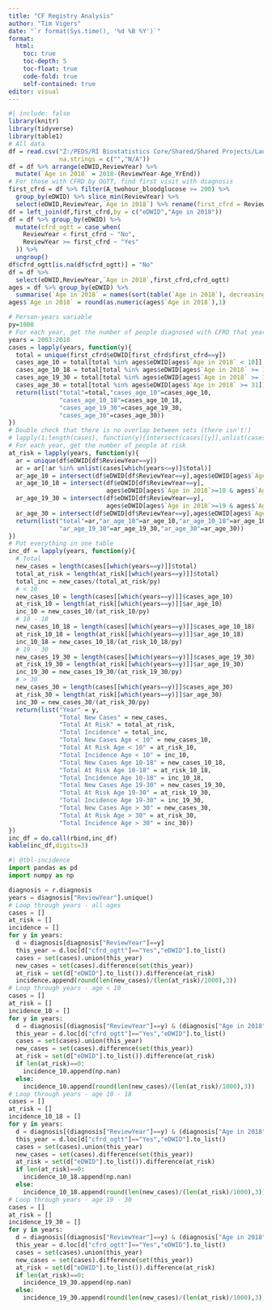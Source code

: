 ```yaml
---
title: "CF Registry Analysis"
author: "Tim Vigers"
date: "`r format(Sys.time(), '%d %B %Y')`"
format:
  html:
    toc: true
    toc-depth: 5
    toc-float: true
    code-fold: true
    self-contained: true
editor: visual
---
```


```r
#| include: false
library(knitr)
library(tidyverse)
library(table1)
# All data
df = read.csv("Z:/PEDS/RI Biostatistics Core/Shared/Shared Projects/Laura/Peds Endo/Christine Chan/CF registry data/CFF19_Annualized_Del1.csv",
              na.strings = c("","N/A"))
df = df %>% arrange(eDWID,ReviewYear) %>% 
  mutate(`Age in 2018` = 2018-(ReviewYear-Age_YrEnd))
# For those with CFRD by OGTT, find first visit with diagnosis
first_cfrd = df %>% filter(A_twohour_bloodglucose >= 200) %>% 
  group_by(eDWID) %>% slice_min(ReviewYear) %>% 
  select(eDWID,ReviewYear,`Age in 2018`) %>% rename(first_cfrd = ReviewYear)
df = left_join(df,first_cfrd,by = c("eDWID","Age in 2018"))
df = df %>% group_by(eDWID) %>% 
  mutate(cfrd_ogtt = case_when(
    ReviewYear < first_cfrd ~ "No",
    ReviewYear >= first_cfrd ~ "Yes"
  )) %>%
  ungroup()
df$cfrd_ogtt[is.na(df$cfrd_ogtt)] = "No"
df = df %>% 
  select(eDWID,ReviewYear,`Age in 2018`,first_cfrd,cfrd_ogtt)
ages = df %>% group_by(eDWID) %>% 
  summarise(`Age in 2018` = names(sort(table(`Age in 2018`), decreasing = TRUE)[1]))
ages$`Age in 2018` = round(as.numeric(ages$`Age in 2018`),1)
```

```r
# Person-years variable
py=1000
# For each year, get the number of people diagnosed with CFRD that year
years = 2003:2018
cases = lapply(years, function(y){
  total = unique(first_cfrd$eDWID[first_cfrd$first_cfrd==y])
  cases_age_10 = total[total %in% ages$eDWID[ages$`Age in 2018` < 10]]
  cases_age_10_18 = total[total %in% ages$eDWID[ages$`Age in 2018` >= 10 & ages$`Age in 2018` < 19]]
  cases_age_19_30 = total[total %in% ages$eDWID[ages$`Age in 2018` >= 19 & ages$`Age in 2018` < 31]]
  cases_age_30 = total[total %in% ages$eDWID[ages$`Age in 2018` >= 31]]
  return(list("total"=total,"cases_age_10"=cases_age_10,
              "cases_age_10_18"=cases_age_10_18,
              "cases_age_19_30"=cases_age_19_30,
              "cases_age_30"=cases_age_30))
})
# Double check that there is no overlap between sets (there isn't!)
# lapply(1:length(cases), function(y){intersect(cases[[y]],unlist(cases[-y]))})
# For each year, get the number of people at risk
at_risk = lapply(years, function(y){
  ar = unique(df$eDWID[df$ReviewYear==y])
  ar = ar[!ar %in% unlist(cases[which(years<=y)]$total)]
  ar_age_10 = intersect(df$eDWID[df$ReviewYear==y],ages$eDWID[ages$`Age in 2018`<10])
  ar_age_10_18 = intersect(df$eDWID[df$ReviewYear==y],
                           ages$eDWID[ages$`Age in 2018`>=10 & ages$`Age in 2018`<19])
  ar_age_19_30 = intersect(df$eDWID[df$ReviewYear==y],
                           ages$eDWID[ages$`Age in 2018`>=19 & ages$`Age in 2018`<31])
  ar_age_30 = intersect(df$eDWID[df$ReviewYear==y],ages$eDWID[ages$`Age in 2018`>=31])
  return(list("total"=ar,"ar_age_10"=ar_age_10,"ar_age_10_18"=ar_age_10_18,
              "ar_age_19_30"=ar_age_19_30,"ar_age_30"=ar_age_30))
})
# Put everything in one table
inc_df = lapply(years, function(y){
  # Total
  new_cases = length(cases[[which(years==y)]]$total)
  total_at_risk = length(at_risk[[which(years==y)]]$total)
  total_inc = new_cases/(total_at_risk/py)
  # < 10
  new_cases_10 = length(cases[[which(years==y)]]$cases_age_10)
  at_risk_10 = length(at_risk[[which(years==y)]]$ar_age_10)
  inc_10 = new_cases_10/(at_risk_10/py)
  # 10 - 18
  new_cases_10_18 = length(cases[[which(years==y)]]$cases_age_10_18)
  at_risk_10_18 = length(at_risk[[which(years==y)]]$ar_age_10_18)
  inc_10_18 = new_cases_10_18/(at_risk_10_18/py)
  # 19 - 30
  new_cases_19_30 = length(cases[[which(years==y)]]$cases_age_19_30)
  at_risk_19_30 = length(at_risk[[which(years==y)]]$ar_age_19_30)
  inc_19_30 = new_cases_19_30/(at_risk_19_30/py)
  # > 30
  new_cases_30 = length(cases[[which(years==y)]]$cases_age_30)
  at_risk_30 = length(at_risk[[which(years==y)]]$ar_age_30)
  inc_30 = new_cases_30/(at_risk_30/py)
  return(list("Year" = y,
              "Total New Cases" = new_cases,
              "Total At Risk" = total_at_risk,
              "Total Incidence" = total_inc,
              "Total New Cases Age < 10" = new_cases_10,
              "Total At Risk Age < 10" = at_risk_10,
              "Total Incidence Age < 10" = inc_10,
              "Total New Cases Age 10-18" = new_cases_10_18,
              "Total At Risk Age 10-18" = at_risk_10_18,
              "Total Incidence Age 10-18" = inc_10_18,
              "Total New Cases Age 19-30" = new_cases_19_30,
              "Total At Risk Age 19-30" = at_risk_19_30,
              "Total Incidence Age 19-30" = inc_19_30,
              "Total New Cases Age > 30" = new_cases_30,
              "Total At Risk Age > 30" = at_risk_30,
              "Total Incidence Age > 30" = inc_30))
})
inc_df = do.call(rbind,inc_df)
kable(inc_df,digits=3)
```

```python
#| @tbl-incidence
import pandas as pd
import numpy as np

diagnosis = r.diagnosis
years = diagnosis["ReviewYear"].unique()
# Loop through years - all ages
cases = []
at_risk = []
incidence = []
for y in years:
  d = diagnosis[diagnosis["ReviewYear"]==y]
  this_year = d.loc[d["cfrd_ogtt"]=="Yes","eDWID"].to_list()
  cases = set(cases).union(this_year)
  new_cases = set(cases).difference(set(this_year))
  at_risk = set(d["eDWID"].to_list()).difference(at_risk)
  incidence.append(round(len(new_cases)/(len(at_risk)/1000),3))
# Loop through years - age < 10
cases = []
at_risk = []
incidence_10 = []
for y in years:
  d = diagnosis[(diagnosis["ReviewYear"]==y) & (diagnosis["Age in 2018"]<10)]
  this_year = d.loc[d["cfrd_ogtt"]=="Yes","eDWID"].to_list()
  cases = set(cases).union(this_year)
  new_cases = set(cases).difference(set(this_year))
  at_risk = set(d["eDWID"].to_list()).difference(at_risk)
  if len(at_risk)==0:
    incidence_10.append(np.nan)
  else:
    incidence_10.append(round(len(new_cases)/(len(at_risk)/1000),3))
# Loop through years - age 10 - 18
cases = []
at_risk = []
incidence_10_18 = []
for y in years:
  d = diagnosis[(diagnosis["ReviewYear"]==y) & (diagnosis["Age in 2018"]>=10) & (diagnosis["Age in 2018"]<=18)]
  this_year = d.loc[d["cfrd_ogtt"]=="Yes","eDWID"].to_list()
  cases = set(cases).union(this_year)
  new_cases = set(cases).difference(set(this_year))
  at_risk = set(d["eDWID"].to_list()).difference(at_risk)
  if len(at_risk)==0:
    incidence_10_18.append(np.nan)
  else:
    incidence_10_18.append(round(len(new_cases)/(len(at_risk)/1000),3))
# Loop through years - age 19 - 30
cases = []
at_risk = []
incidence_19_30 = []
for y in years:
  d = diagnosis[(diagnosis["ReviewYear"]==y) & (diagnosis["Age in 2018"]>=19) & (diagnosis["Age in 2018"]<=30)]
  this_year = d.loc[d["cfrd_ogtt"]=="Yes","eDWID"].to_list()
  cases = set(cases).union(this_year)
  new_cases = set(cases).difference(set(this_year))
  at_risk = set(d["eDWID"].to_list()).difference(at_risk)
  if len(at_risk)==0:
    incidence_19_30.append(np.nan)
  else:
    incidence_19_30.append(round(len(new_cases)/(len(at_risk)/1000),3))
```
